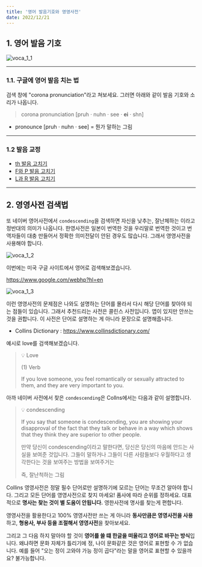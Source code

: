 ```yaml
---
title: '영어 발음기호와 영영사전'
date: 2022/12/21
---
```


## 1. 영어 발음 기호

![voca_1_1](https://raw.githubusercontent.com/berenickt/image-server/main/img/voca_1_1.png)

---

### 1.1. 구글에 영어 발음 치는 법

검색 창에 "corona pronunciation"라고 쳐보세요. 그러면 아래와 같이 발음 기호와 소리가 나옵니다.

> corona pronunciation [pruh · nuhn · see · **ei** · shn]

- pronounce [pruh · nuhn · see] = 뭔가 말하는 그림

---

### 1.2 발음 교정

- [th 발음 고치기](https://youtu.be/i4g0iCpa81g)
- [F와 P 발음 고치기](https://youtu.be/gHvNze8qoks)
- [L과 R 발음 고치기](https://youtu.be/cfhIVs92sf4)

---

## 2. 영영사전 검색법

또 네이버 영어사전에서 `condescending`을 검색하면 자신을 낮추는, 잘난체하는 이라고 정반대의 의미가 나옵니다. 한영사전은 일본이 번역한 것을 우리말로 번역한 것이고 번역자들이 대충 만들어서 정확한 의미전달이 안된 경우도 많습니다. 그래서 영영사전을 사용해야 합니다.

![voca_1_2](https://raw.githubusercontent.com/berenickt/image-server/main/img/voca_1_2.png)

이번에는 미국 구글 사이트에서 영어로 검색해보겠습니다.

https://www.google.com/webhp?hl=en

![voca_1_3](https://raw.githubusercontent.com/berenickt/image-server/main/img/voca_1_3.png)

이런 영영사전의 문제점은 나와도 설명하는 단어를 몰라서 다시 해당 단어를 찾아야 되는 점들이 있습니다.
그래서 추천드리는 사전은 콜린스 사전입니다. 앱이 있지만 안쓰는 것을 권합니다.
이 사전은 단어로 설명하는 게 아니라 문장으로 설명해줍니다.

- Collins Dictionary : https://www.collinsdictionary.com/

예시로 love를 검색해보겠습니다.

> 💡 Love
>
> (1) Verb
>
> If you love someone, you feel romantically or sexually attracted to them, and they are very important to you.

아까 네이버 사전에서 찾은 `condescending`은 Collns에서는 다음과 같이 설명합니다.

> 💡 condescending
>
> If you say that someone is condescending, you are showing your disapproval of the fact that they talk or behave in a way which shows that they think they are superior to other people.
>
> 만약 당신이 condescending이라고 말한다면, 당신은 당신의 마음에 안드는 사실을 보여준 것입니다. 그들이 말하거나 그들이 다른 사람들보다 우월하다고 생각한다는 것을 보여주는 방법을 보여주거는
>
> 즉, 잘난척하는 그림

Collins 영영사전은 정말 필수 단어로만 설명하기에 모르는 단어는 무조건 알아야 합니다.
그리고 모든 단어를 영영사전으로 찾지 마세요! 품사에 따라 순위를 정하세요.
대표적으로 **명사는 찾는 것이 별 도움이 안됩니다.** 영한사전에 명사를 찾는게 편합니다.

영영사전을 활용한다고 100% 영영사전만 쓰는 게 아니라 **동사만큼은 영영사전을 사용**하고,
**형용사, 부사 등을 조절해서 영영사전**을 찾아보세요.

그리고 그 다음 하지 말아야 할 것이 **영어를 쓸 떄 한글을 떠올리고 영어로 바꾸는 방식**입니다.
왜냐하면 문화 자체가 틀리기에 정, 나이 문화같은 것은 영어로 표현할 수 가 없습니다.
예를 들어 "오는 정이 고와야 가능 정이 곱다"라는 말을 영어로 표현할 수 있을까요? 불가능합니다.
